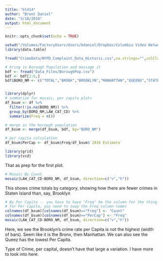 ```yaml
---
title: "bld14"
author: "Brent Daniel"
date: "3/18/2018"
output: html_document
---
```


```r
knitr::opts_chunk$set(echo = TRUE)
```


```r
setwd("/Volumes/FactoryUsers/Users/bdaniel/Dropbox/Columbia Video Network/2018 a Data Visualization/CrimeDataNYC")
library(data.table)

fread("CrimeData/NYPD_Complaint_Data_Historic.csv",na.strings="",colClasses = c(PARKS_NM="c",HADEVELOPT="c"))->df

# bring in Borough Population and massage it
bdf <- fread("Data_Files/BoroughPop.csv")
bdf <- bdf[1:6,]
bdf$BORO_NM <- c("TOTAL","BRONX","BROOKLYN","MANHATTAN","QUEENS","STATEN ISLAND")


library(dplyr)
# summarize for mosaic, per capita plots
df_bsum <- df %>% 
  filter(!is.na(BORO_NM)) %>%
  group_by(BORO_NM,LAW_CAT_CD) %>% 
  summarize(Freq = n())

# merge in the borough population
df_bsum <- merge(df_bsum, bdf, by="BORO_NM")

# per capita calculation
df_bsum$PerCap <- df_bsum$Freq/df_bsum$`2016 Estimate`

library(grid)
library(vcd)
```

That as prep for the first plot.

```r
# Mosaic By Count
mosaic(LAW_CAT_CD~BORO_NM, df_bsum, direction=c("v","h"))
```

This shows crime totals by category, showing how there are fewer crimes in Staten Island than, say, Brooklyn


```r
# By Per Capita -- you have to have "Freq" be the column for the thing the Mosaic will use for frequency, so 
# for Per Capita, you need to swap the Freq column names
colnames(df_bsum)[colnames(df_bsum)=="Freq"] <- "Count"
colnames(df_bsum)[colnames(df_bsum)=="PerCap"] <- "Freq"
mosaic(LAW_CAT_CD~BORO_NM, df_bsum, direction=c("v","h"))
```

Here, we see the Brooklyn's crime rate per Capita is not the highest (width of bars). Seem like it is the Bronx, then Manhattan.  We can also see the Queez has the lowest Per Capita.

Type of Crime, per capital, doesn't have that large a variation. I have more to look into here.
